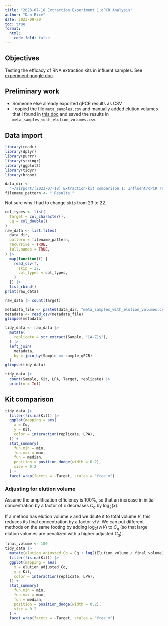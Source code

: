 ```yaml
---
title: "2023-07-18 Extraction Experiment 1 qPCR Analysis"
author: "Dan Rice"
date: 2023-09-20
toc: true
format:
  html:
    code-fold: false
---
```

## Objectives

Testing the efficacy of RNA extraction kits in influent samples.
See [experiment google doc](https://docs.google.com/document/d/1KOAolQzHvCE8dHVn9bxrBJwm7sLAHeJQQjzc_lslBf0/edit?usp=sharing).

## Preliminary work

- Someone else already exported qPCR results as CSV
- I copied the file `meta_samples.csv` and manually added elution volumes
  that I found in [this doc](https://docs.google.com/document/d/1AJfbucGj1frkfl2jfVNSlLgP2pjnAYZwiYy91Oy_wzg/edit#bookmark=id.atrajjxwxf20)
  and saved the results in `meta_samples_with_elution_volumes.csv`.

## Data import

```r
library(readr)
library(dplyr)
library(purrr)
library(stringr)
library(ggplot2)
library(tidyr)
library(broom)
```

```r
data_dir <-
  "~/airport/[2023-07-18] Extraction-kit comparison 1: Influent/qPCR results/"
filename_pattern <- "_Results_"
```

Not sure why I had to change `skip` from 23 to 22.

```r
col_types <- list(
  Target = col_character(),
  Cq = col_double()
)
raw_data <- list.files(
  data_dir,
  pattern = filename_pattern,
  recursive = TRUE,
  full.names = TRUE,
) |>
  map(function(f) {
    read_csv(f,
      skip = 22,
      col_types = col_types,
    )
  }) |>
  list_rbind()
print(raw_data)
```

```r
raw_data |> count(Target)
```

```r
metadata_file <- paste0(data_dir, "meta_samples_with_elution_volumes.csv")
metadata <- read_csv(metadata_file)
glimpse(metadata)
```

```r
tidy_data <- raw_data |>
  mutate(
    replicate = str_extract(Sample, "[A-Z]$"),
  ) |>
  left_join(
    metadata,
    by = join_by(Sample == sample_qPCR)
  )
glimpse(tidy_data)
```

```r
tidy_data |>
  count(Sample, Kit, LPA, Target, replicate) |>
  print(n = Inf)
```

## Kit comparison

```r
tidy_data |>
  filter(!is.na(Kit)) |>
  ggplot(mapping = aes(
    x = Cq,
    y = Kit,
    color = interaction(replicate, LPA),
  )) +
  stat_summary(
    fun.min = min,
    fun.max = max,
    fun = median,
    position = position_dodge(width = 0.2),
    size = 0.2
  ) +
  facet_wrap(facets = ~Target, scales = "free_x")
```

### Adjusting for elution volume

Assume the amplification efficiency is 100%, so that
an increase in initial concentration by a factor of $x$
decreases $C_q$ by $\log_{2}(x)$.

If a method has elution volume $v$ and we dilute it to total volume $V$,
this reduces its final concentration by a factor $v / V$.
We can put different
methods on the same footing by adding $\log_{2}(v/V)$ to $C_q$
(so that large elution volumes are penalized with a higher adjusted $C_q$).

```r
final_volume <- 100
tidy_data |>
  mutate(elution_adjusted_Cq = Cq + log2(Elution_volume / final_volume)) |>
  filter(!is.na(Kit)) |>
  ggplot(mapping = aes(
    x = elution_adjusted_Cq,
    y = Kit,
    color = interaction(replicate, LPA),
  )) +
  stat_summary(
    fun.min = min,
    fun.max = max,
    fun = median,
    position = position_dodge(width = 0.2),
    size = 0.2
  ) +
  facet_wrap(facets = ~Target, scales = "free_x")
```
